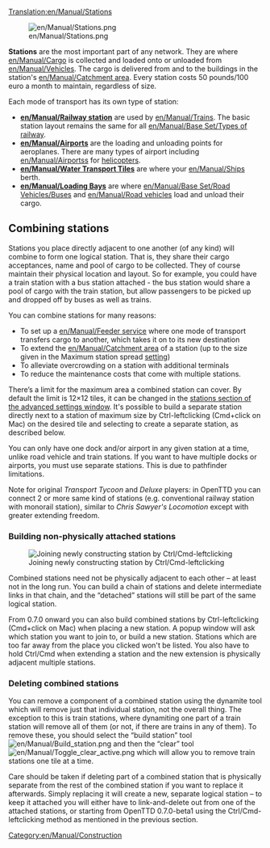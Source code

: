 [[Translation:en/Manual/Stations]]

[[File:en/Manual/Stations.png|right]]

'''Stations''' are the most important part of any network. They are where [[en/Manual/Cargo]] is collected and loaded onto or unloaded from [[en/Manual/Vehicles]]. The cargo is delivered from and to the buildings in the station's [[en/Manual/Catchment area]]. Every station costs 50 pounds/100 euro a month to maintain, regardless of size.

Each mode of transport has its own type of station:
*'''[[en/Manual/Railway station]]''' are used by [[en/Manual/Trains]].  The basic station layout remains the same for all [[en/Manual/Base Set/Types of railway]].
*'''[[en/Manual/Airports]]''' are the loading and unloading points for aeroplanes. There are many types of airport including [[en/Manual/Airports]]s for [[:Category:en/Manual/Base Set/Aircraft/Helicopters|helicopters]].
*'''[[en/Manual/Water Transport Tiles]]''' are where your [[en/Manual/Ships]] berth.
*'''[[en/Manual/Loading Bays]]''' are where [[en/Manual/Base Set/Road Vehicles/Buses]] and [[en/Manual/Road vehicles]] load and unload their cargo.

==Combining stations==
Stations you place directly adjacent to one another (of any kind) will combine to form one logical station.  That is, they share their cargo acceptances, name and pool of cargo to be collected.  They of course maintain their physical location and layout. So for example, you could have a train station with a bus station attached - the bus station would share a pool of cargo with the train station, but allow passengers to be picked up and dropped off by buses as well as trains.

You can combine stations for many reasons:
*To set up a [[en/Manual/Feeder service]] where one mode of transport transfers cargo to another, which takes it on to its new destination
*To extend the [[en/Manual/Catchment area]] of a station (up to the size given in the Maximum station spread [[en/Archive/Manual/Settings/Advanced Settings|setting]])
*To alleviate overcrowding on a station with additional terminals
*To reduce the maintenance costs that come with multiple stations.

There’s a limit for the maximum area a combined station can cover. By default the limit is 12&times;12 tiles, it can be changed in the [[en/Archive/Manual/Settings/Advanced Settings/Stations#max-station-spread|stations section of the advanced settings window]]. It's possible to build a separate station directly next to a station of maximum size by Ctrl-leftclicking (Cmd+click on Mac) on the desired tile and selecting to create a separate station, as described below.

You can only have one dock and/or airport in any given station at a time, unlike road vehicle and train stations. If you want to have multiple docks or airports, you must use separate stations. This is due to pathfinder limitations.

Note for original ''Transport Tycoon'' and ''Deluxe'' players: in OpenTTD you can connect 2 or more same kind  of stations (e.g. conventional railway station with monorail station), similar to ''Chris Sawyer's Locomotion'' except with greater extending freedom.

===Building non-physically attached stations===
[[File:en/Manual/Join station leftclick.png|thumb|Joining newly constructing station by Ctrl/Cmd-leftclicking]]

Combined stations need not be physically adjacent to each other – at least not in the long run.  You can build a chain of stations and delete intermediate links in that chain, and the “detached” stations will still be part of the same logical station.

From 0.7.0 onward you can also build combined stations by Ctrl-leftclicking (Cmd+click on Mac) when placing a new station. A popup window will ask which station you want to join to, or build a new station. Stations which are too far away from the place you clicked won't be listed. You also have to hold Ctrl/Cmd when extending a station and the new extension is physically adjacent multiple stations.

===Deleting combined stations===
You can remove a component of a combined station using the dynamite tool which will remove just that individual station, not the overall thing. The exception to this is train stations, where dynamiting one part of a train station will remove all of them (or not, if there are trains in any of them). To remove these, you should select the “build station” tool [[File:en/Manual/Build station.png]] and then the “clear” tool [[File:en/Manual/Toggle clear active.png]] which will allow you to remove train stations one tile at a time.

Care should be taken if deleting part of a combined station that is physically separate from the rest of the combined station if you want to replace it afterwards.  Simply replacing it will create a new, separate logical station – to keep it attached you will either have to link-and-delete out from one of the attached stations, or starting from OpenTTD 0.7.0-beta1 using the Ctrl/Cmd-leftclicking method as mentioned in the previous section.

[[Category:en/Manual/Construction]]